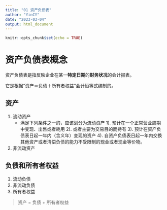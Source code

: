 ```yaml
---
title: "01 资产负债表"
author: "YinCY"
date: "2023-03-04"
output: html_document
---
```


```r
knitr::opts_chunk$set(echo = TRUE)
```

# 资产负债表概念
资产负债表是指反映企业在某一**特定日期**的**财务状况**的会计报表。

它是根据“资产＝负债＋所有者权益”会计恒等式编制的。

## 资产
1. 流动资产
    + 满足下列条件之一的，应该划分为流动资产
        1). 预计在一个正常营业周期中变现、出售或者耗用
        2). 或者主要为交易目的而持有
        3). 预计在资产负债表日起一年内（含义年）变现的资产
        4). 自资产负债表日起一年内交换其他资产或者清偿负债的能力不受限制的现金或者现金等价物。

2. 非流动资产


## 负债和所有者权益
1. 流动负债
2. 非流动负债
3. 所有者权益



> 资产 = 负债 + 所有者权益
















